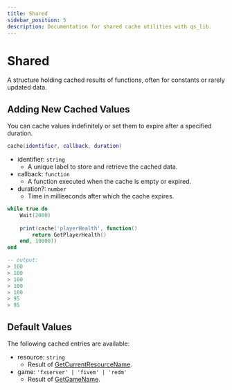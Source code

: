 ```yaml
---
title: Shared
sidebar_position: 5
description: Documentation for shared cache utilities with qs_lib.
---
```


# Shared

A structure holding cached results of functions, often for constants or rarely updated data.

## Adding New Cached Values

You can cache values indefinitely or set them to expire after a specified duration.

```lua
cache(identifier, callback, duration)
```

- identifier: `string`
  - A unique label to store and retrieve the cached data.
- callback: `function`
  - A function executed when the cache is empty or expired.
- duration?: `number`
  - Time in milliseconds after which the cache expires.

```lua
while true do
    Wait(2000)
    
    print(cache('playerHealth', function() 
        return GetPlayerHealth() 
    end, 10000))
end

-- output:
> 100
> 100
> 100
> 100
> 100
> 95
> 95
```

## Default Values

The following cached entries are available:

- resource: `string`
  - Result of [GetCurrentResourceName](https://docs.fivem.net/natives/?_0xE5E9EBBB).
- game: `'fxserver' | 'fivem' | 'redm'`
  - Result of [GetGameName](https://docs.fivem.net/natives/?_0xE8EAA18B).